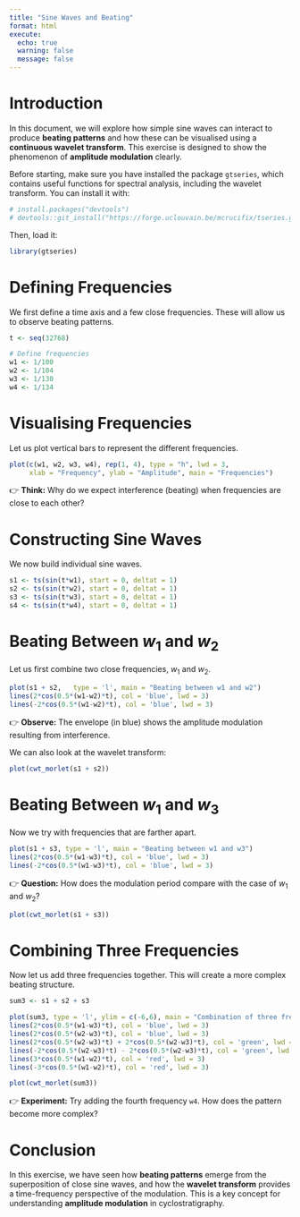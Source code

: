 ```yaml
---
title: "Sine Waves and Beating"
format: html
execute: 
  echo: true
  warning: false
  message: false
---
```



# Introduction

In this document, we will explore how simple sine waves can interact to produce **beating patterns** and how these can be visualised using a **continuous wavelet transform**.  This exercise is designed to show the phenomenon of **amplitude modulation** clearly.

Before starting, make sure you have installed the package `gtseries`, which contains useful functions for spectral analysis, including the wavelet transform. You can install it with:

```r
# install.packages("devtools")
# devtools::git_install("https://forge.uclouvain.be/mcrucifix/tseries.git")
```

Then, load it:

```r
library(gtseries)
```


# Defining Frequencies

We first define a time axis and a few close frequencies. These will allow us to observe beating patterns.

```r
t <- seq(32768)

# Define frequencies
w1 <- 1/100
w2 <- 1/104
w3 <- 1/130
w4 <- 1/134
```


# Visualising Frequencies

Let us plot vertical bars to represent the different frequencies.

```r
plot(c(w1, w2, w3, w4), rep(1, 4), type = "h", lwd = 3,
     xlab = "Frequency", ylab = "Amplitude", main = "Frequencies")
```

👉 **Think:** Why do we expect interference (beating) when frequencies are close to each other?


# Constructing Sine Waves

We now build individual sine waves.

```r
s1 <- ts(sin(t*w1), start = 0, deltat = 1)
s2 <- ts(sin(t*w2), start = 0, deltat = 1)
s3 <- ts(sin(t*w3), start = 0, deltat = 1)
s4 <- ts(sin(t*w4), start = 0, deltat = 1)
```


# Beating Between $w_1$ and $w_2$

Let us first combine two close frequencies, $w_1$ and $w_2$.

```r
plot(s1 + s2,   type = 'l', main = "Beating between w1 and w2")
lines(2*cos(0.5*(w1-w2)*t), col = 'blue', lwd = 3)
lines(-2*cos(0.5*(w1-w2)*t), col = 'blue', lwd = 3)
```

👉 **Observe:** The envelope (in blue) shows the amplitude modulation resulting from interference.

We can also look at the wavelet transform:

```r
plot(cwt_morlet(s1 + s2))
```


# Beating Between $w_1$ and $w_3$

Now we try with frequencies that are farther apart.

```r
plot(s1 + s3, type = 'l', main = "Beating between w1 and w3")
lines(2*cos(0.5*(w1-w3)*t), col = 'blue', lwd = 3)
lines(-2*cos(0.5*(w1-w3)*t), col = 'blue', lwd = 3)
```

👉 **Question:** How does the modulation period compare with the case of $w_1$ and $w_2$?

```r
plot(cwt_morlet(s1 + s3))
```


# Combining Three Frequencies

Now let us add three frequencies together. This will create a more complex beating structure.

```r
sum3 <- s1 + s2 + s3

plot(sum3, type = 'l', ylim = c(-6,6), main = "Combination of three frequencies")
lines(2*cos(0.5*(w1-w3)*t), col = 'blue', lwd = 3)
lines(2*cos(0.5*(w2-w3)*t), col = 'blue', lwd = 3)
lines(2*cos(0.5*(w2-w3)*t) + 2*cos(0.5*(w2-w3)*t), col = 'green', lwd = 3)
lines(-2*cos(0.5*(w2-w3)*t) - 2*cos(0.5*(w2-w3)*t), col = 'green', lwd = 3)
lines(3*cos(0.5*(w1-w2)*t), col = 'red', lwd = 3)
lines(-3*cos(0.5*(w1-w2)*t), col = 'red', lwd = 3)
```

```r
plot(cwt_morlet(sum3))
```

👉 **Experiment:** Try adding the fourth frequency `w4`. How does the pattern become more complex?


# Conclusion

In this exercise, we have seen how **beating patterns** emerge from the superposition of close sine waves, and how the **wavelet transform** provides a time-frequency perspective of the modulation. This is a key concept for understanding **amplitude modulation** in cyclostratigraphy. 


